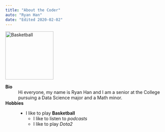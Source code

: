 ```yaml
---
title: "About the Coder"
auto: "Ryan Han"
date: "Edited 2020-02-02"  
---
```


![](https://upload.wikimedia.org/wikipedia/commons/thumb/4/4f/Basketball_pictogram.svg/300px-Basketball_pictogram.svg.png "Basketball"){width=150 height=150}

**Bio**
:   Hi everyone, my name is Ryan Han and I am a senior at the College
    pursuing a Data Science major and a Math minor.

**Hobbies**
: - I like to play **Basketball**
  - I like to listen to _podcasts_
  - I like to play *Dota2*
